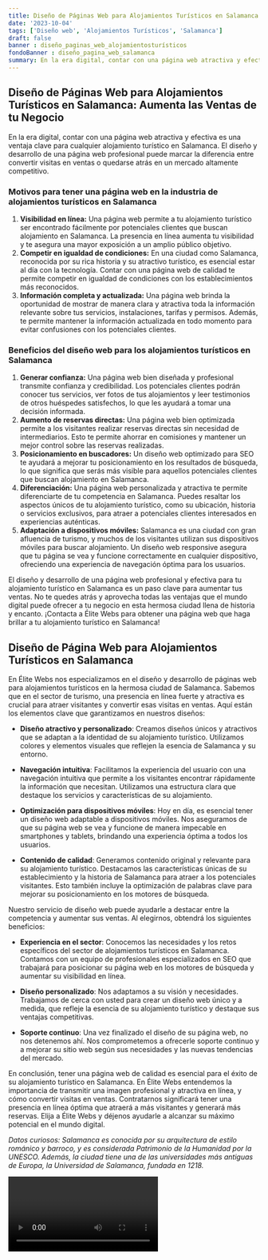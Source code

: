 ```yaml
---
title: Diseño de Páginas Web para Alojamientos Turísticos en Salamanca
date: '2023-10-04'
tags: ['Diseño web', 'Alojamientos Turísticos', 'Salamanca']
draft: false
banner : diseño_paginas_web_alojamientosturísticos
fondoBanner : diseño_pagina_web_salamanca
summary: En la era digital, contar con una página web atractiva y efectiva es una ventaja clave para cualquier alojamiento turístico en Salamanca. El diseño y desarrollo de una página web profesional puede marcar la diferencia entre convertir visitas en ventas o quedarse atrás en un mercado altamente competitivo.
---
```


## **Diseño de Páginas Web para Alojamientos Turísticos en Salamanca: Aumenta las Ventas de tu Negocio**

En la era digital, contar con una página web atractiva y efectiva es una ventaja clave para cualquier alojamiento turístico en Salamanca. El diseño y desarrollo de una página web profesional puede marcar la diferencia entre convertir visitas en ventas o quedarse atrás en un mercado altamente competitivo.

### Motivos para tener una página web en la industria de alojamientos turísticos en Salamanca

1. **Visibilidad en línea:** Una página web permite a tu alojamiento turístico ser encontrado fácilmente por potenciales clientes que buscan alojamiento en Salamanca. La presencia en línea aumenta tu visibilidad y te asegura una mayor exposición a un amplio público objetivo.
2. **Competir en igualdad de condiciones:** En una ciudad como Salamanca, reconocida por su rica historia y su atractivo turístico, es esencial estar al día con la tecnología. Contar con una página web de calidad te permite competir en igualdad de condiciones con los establecimientos más reconocidos.
3. **Información completa y actualizada:** Una página web brinda la oportunidad de mostrar de manera clara y atractiva toda la información relevante sobre tus servicios, instalaciones, tarifas y permisos. Además, te permite mantener la información actualizada en todo momento para evitar confusiones con los potenciales clientes.

### Beneficios del diseño web para los alojamientos turísticos en Salamanca

1. **Generar confianza:** Una página web bien diseñada y profesional transmite confianza y credibilidad. Los potenciales clientes podrán conocer tus servicios, ver fotos de tus alojamientos y leer testimonios de otros huéspedes satisfechos, lo que les ayudará a tomar una decisión informada.
2. **Aumento de reservas directas:** Una página web bien optimizada permite a los visitantes realizar reservas directas sin necesidad de intermediarios. Esto te permite ahorrar en comisiones y mantener un mejor control sobre las reservas realizadas.
3. **Posicionamiento en buscadores:** Un diseño web optimizado para SEO te ayudará a mejorar tu posicionamiento en los resultados de búsqueda, lo que significa que serás más visible para aquellos potenciales clientes que buscan alojamiento en Salamanca.
4. **Diferenciación:** Una página web personalizada y atractiva te permite diferenciarte de tu competencia en Salamanca. Puedes resaltar los aspectos únicos de tu alojamiento turístico, como su ubicación, historia o servicios exclusivos, para atraer a potenciales clientes interesados en experiencias auténticas.
5. **Adaptación a dispositivos móviles:** Salamanca es una ciudad con gran afluencia de turismo, y muchos de los visitantes utilizan sus dispositivos móviles para buscar alojamiento. Un diseño web responsive asegura que tu página se vea y funcione correctamente en cualquier dispositivo, ofreciendo una experiencia de navegación óptima para los usuarios.

El diseño y desarrollo de una página web profesional y efectiva para tu alojamiento turístico en Salamanca es un paso clave para aumentar tus ventas. No te quedes atrás y aprovecha todas las ventajas que el mundo digital puede ofrecer a tu negocio en esta hermosa ciudad llena de historia y encanto. ¡Contacta a Élite Webs para obtener una página web que haga brillar a tu alojamiento turístico en Salamanca!

<GifSeo />

<Cta />

## Diseño de Página Web para Alojamientos Turísticos en Salamanca

En Élite Webs nos especializamos en el diseño y desarrollo de páginas web para alojamientos turísticos en la hermosa ciudad de Salamanca. Sabemos que en el sector de turismo, una presencia en línea fuerte y atractiva es crucial para atraer visitantes y convertir esas visitas en ventas. Aquí están los elementos clave que garantizamos en nuestros diseños:

- **Diseño atractivo y personalizado**: Creamos diseños únicos y atractivos que se adaptan a la identidad de su alojamiento turístico. Utilizamos colores y elementos visuales que reflejen la esencia de Salamanca y su entorno.

- **Navegación intuitiva**: Facilitamos la experiencia del usuario con una navegación intuitiva que permite a los visitantes encontrar rápidamente la información que necesitan. Utilizamos una estructura clara que destaque los servicios y características de su alojamiento.

- **Optimización para dispositivos móviles**: Hoy en día, es esencial tener un diseño web adaptable a dispositivos móviles. Nos aseguramos de que su página web se vea y funcione de manera impecable en smartphones y tablets, brindando una experiencia óptima a todos los usuarios.

- **Contenido de calidad**: Generamos contenido original y relevante para su alojamiento turístico. Destacamos las características únicas de su establecimiento y la historia de Salamanca para atraer a los potenciales visitantes. Esto también incluye la optimización de palabras clave para mejorar su posicionamiento en los motores de búsqueda.

Nuestro servicio de diseño web puede ayudarle a destacar entre la competencia y aumentar sus ventas. Al elegirnos, obtendrá los siguientes beneficios:

- **Experiencia en el sector**: Conocemos las necesidades y los retos específicos del sector de alojamientos turísticos en Salamanca. Contamos con un equipo de profesionales especializados en SEO que trabajará para posicionar su página web en los motores de búsqueda y aumentar su visibilidad en línea.

- **Diseño personalizado**: Nos adaptamos a su visión y necesidades. Trabajamos de cerca con usted para crear un diseño web único y a medida, que refleje la esencia de su alojamiento turístico y destaque sus ventajas competitivas.

- **Soporte continuo**: Una vez finalizado el diseño de su página web, no nos detenemos ahí. Nos comprometemos a ofrecerle soporte continuo y a mejorar su sitio web según sus necesidades y las nuevas tendencias del mercado.

En conclusión, tener una página web de calidad es esencial para el éxito de su alojamiento turístico en Salamanca. En Élite Webs entendemos la importancia de transmitir una imagen profesional y atractiva en línea, y cómo convertir visitas en ventas. Contratarnos significará tener una presencia en línea óptima que atraerá a más visitantes y generará más reservas. Elija a Élite Webs y déjenos ayudarle a alcanzar su máximo potencial en el mundo digital.

*Datos curiosos: Salamanca es conocida por su arquitectura de estilo románico y barroco, y es considerada Patrimonio de la Humanidad por la UNESCO. Además, la ciudad tiene una de las universidades más antiguas de Europa, la Universidad de Salamanca, fundada en 1218.*

<Video />

<CtaBot job='Alojamientos Turísticos' city='Salamanca'/>

<Gmaps query='Salamanca+españa+maps' />